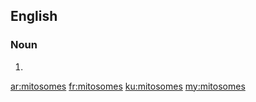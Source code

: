 ==English==

===Noun===
{{head|en|plural}}

# {{plural of|mitosome|lang=en|nocat=1}}

[[ar:mitosomes]]
[[fr:mitosomes]]
[[ku:mitosomes]]
[[my:mitosomes]]